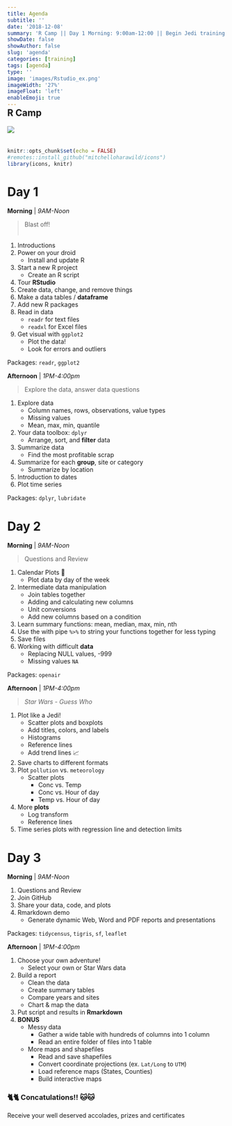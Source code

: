 ```yaml
---
title: Agenda
subtitle: ''
date: '2018-12-08'
summary: 'R Camp || Day 1 Morning: 9:00am-12:00 || Begin Jedi training. || 1. Install and update R || 2. Project launch. || Create an R script and...'
showDate: false
showAuthor: false
slug: 'agenda'
categories: [training]
tags: [agenda]
type: ''
image: 'images/Rstudio_ex.png' 
imageWidth: '27%'
imageFloat: 'left'
enableEmoji: true
---
```


<style type="text/css">

.data {
     background-color: #d2f0c6;
     border-left: solid 5px #86af49;
     border-radius: 15px;
     font-size: 17px;
     line-height: 18px;
     overflow: hidden;
     padding: 5px;
     padding-top: 5px;
     padding-bottom: 5px;
     margin-top: 10px;
     margin-bottom: 12px;
     padding-left: 22px;
     margin-right: 8px;
}

</style>


<div style="margin-top: -30px;">

## R Camp

![](../images/Rstudio_ex.png){style="max-width: 46%; margin-top: 0; margin-left: 0; margin-right: 32px; margin-bottom: 20px; float: left;"}
<div style="clear: both;"> </div>


```r
knitr::opts_chunk$set(echo = FALSE)
#remotes::install_github("mitchelloharawild/icons")
library(icons, knitr)
```



# Day 1

<div class = "row">
<div class = "col-md-6">

**Morning** | _9AM-Noon_  

> Blast off!   
> &nbsp;

1. Introductions
1. Power on your droid
    - Install and update R
1. Start a new R project
    - Create an R script
1. Tour __RStudio__
1. Create data, change, and remove things
1. Make a data tables / __dataframe__  
1. Add new R packages    
1. Read in data
    - `readr` for text files
    - `readxl` for Excel files
1. Get visual with `ggplot2`
    - Plot the data!
    - Look for errors and outliers
    
Packages: `readr`, `ggplot2`

</div>
<div class = "col-md-6">

**Afternoon** | _1PM-4:00pm_  

> Explore the data, answer data questions
   
1. Explore data
    - Column names, rows, observations, value types
    - Missing values
    - Mean, max, min, quantile 
1. Your data toolbox: `dplyr`
    - Arrange, sort, and __filter__ data 
1. Summarize data
    - Find the most profitable scrap  
1. Summarize for each __group__, site or category
    - Summarize by location  
1. Introduction to dates
1. Plot time series   


Packages: `dplyr`, `lubridate`    

</div>
</div>



# Day 2

<div class = "row">
<div class = "col-md-6">

**Morning** | _9AM-Noon_   

> Questions and Review

1. Calendar Plots 📅
    - Plot data by day of the week
1. Intermediate data manipulation
    - Join tables together
    - Adding and calculating new columns
    - Unit conversions
    - Add new columns based on a condition
1. Learn summary functions: mean, median, max, min, nth
1. Use the  with pipe `%>%` to string your functions together for less typing
1. Save files
1. Working with difficult __data__
    - Replacing NULL values, -999 
    - Missing values `NA`

Packages: `openair`

</div>

<div class = "col-md-6">
**Afternoon** | _1PM-4:00pm_  

> _Star Wars - Guess Who_   

1. Plot like a Jedi!
    - Scatter plots and boxplots 
    - Add titles, colors, and labels 
    - Histograms 
    - Reference lines 
    - Add trend lines 📈
1. Save charts to different formats 
1. Plot `pollution` vs. `meteorology`
    - Scatter plots
        - Conc vs. Temp
        - Conc vs. Hour of day
        - Temp vs. Hour of day
1. More __plots__
    - Log transform
    - Reference lines
1. Time series plots with regression line and detection limits


</div>
</div>



# Day 3

<div class = "row">
<div class = "col-md-6">

**Morning** | _9AM-Noon_  

1. Questions and Review
1. Join GitHub
1. Share your data, code, and plots
1. Rmarkdown demo
    - Generate dynamic Web, Word and PDF reports and presentations

Packages: `tidycensus`, `tigris`, `sf`, `leaflet`

</div>

<div class = "col-md-6">
**Afternoon** | _1PM-4:00pm_   

1. Choose your own adventure!
    - Select your own or Star Wars data
1. Build a report
    - Clean the data 
    - Create summary tables
    - Compare years and sites
    - Chart & map the data 
1. Put script and results in __Rmarkdown__  
1. __BONUS__
    - Messy data 
        - Gather a wide table with hundreds of columns into 1 column
        - Read an entire folder of files into 1 table
    - More maps and shapefiles
        - Read and save shapefiles
        - Convert coordinate projections (ex. `Lat/Long` to `UTM`)
        - Load reference maps (States, Counties)
        - Build interactive maps    

### 🐈🐈 Concatulations!! 🐱🐱

Receive your well deserved accolades, prizes and certificates

</div>
</div>


</br>
